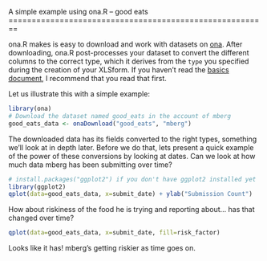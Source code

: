 <link href="http://kevinburke.bitbucket.org/markdowncss/markdown.css" rel="stylesheet"></link>
A simple example using ona.R -- good eats
========================================================

ona.R makes is easy to download and work with datasets on [ona](http://ona.io). After downloading, ona.R post-processes your dataset to convert the different columns to the correct type, which it derives from the `type` you specified during the creation of your XLSform. If you haven't read the [basics document](http://SEL-Columbia.github.com/ona.R/demo/Basics_of_ona.R.html), I recommend that you read that first.

Let us illustrate this with a simple example:

```r
library(ona)
# Download the dataset named good_eats in the account of mberg
good_eats_data <- onaDownload("good_eats", "mberg")
```

The downloaded data has its fields converted to the right types, something we'll look at in depth later. Before we do that, lets present a quick example of the power of these conversions by looking at dates. Can we look at how much data mberg has been submitting over time?

```r
# install.packages("ggplot2") if you don't have ggplot2 installed yet
library(ggplot2)
qplot(data=good_eats_data, x=submit_date) + ylab("Submission Count")
```

How about riskiness of the food he is trying and reporting about... has that changed over time?
```r
qplot(data=good_eats_data, x=submit_date, fill=risk_factor)
```
Looks like it has! mberg's getting riskier as time goes on.
